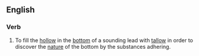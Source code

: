 ==English==

===Verb===

{{en-verb|sg=[[arm]] [[the]] [[lead]]}}

# {{context|intransitive|UK|idiom}}To fill the [[hollow]] in the [[bottom]] of a sounding lead with [[tallow]] in order to discover the [[nature]] of the bottom by the substances adhering.